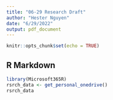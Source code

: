 ```yaml
---
title: "06-29 Research Draft"
author: "Hester Nguyen"
date: "6/29/2022"
output: pdf_document
---
```


```r
knitr::opts_chunk$set(echo = TRUE)
```

## R Markdown

```r
library(Microsoft365R)
rsrch_data <- get_personal_onedrive()
rsrch_data
```

